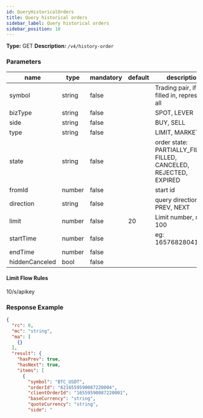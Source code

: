 ```yaml
---
id: QueryHistoricalOrders
title: Query historical orders
sidebar_label: Query historical orders
sidebar_position: 10
---
```


**Type:** GET **Description:** `/v4/history-order`

### Parameters

| name | type | mandatory | default | description | ranges |
| --- | --- | --- | --- | --- | --- |
| symbol | string | false |  | Trading pair, if not filled in, represents all |  |
| bizType | string | false |  | SPOT, LEVER |  |
| side | string | false |  | BUY, SELL |  |
| type | string | false |  | LIMIT, MARKET |  |
| state | string | false |  | order state: PARTIALLY_FILLED, FILLED, CANCELED, REJECTED, EXPIRED |  |
| fromId | number | false |  | start id |  |
| direction | string | false |  | query direction: PREV, NEXT |  |
| limit | number | false | 20 | Limit number, max 100 |  |
| startTime | number | false |  | eg: 1657682804112 |  |
| endTime | number | false |  |  |  |
| hiddenCanceled | bool | false |  |  |  |

#### **Limit Flow Rules**

10/s/apikey

### Response Example

```json title="Response"
{
  "rc": 0,
  "mc": "string",
  "ma": [
    {}
  ],
  "result": {
    "hasPrev": true,
    "hasNext": true,
    "items": [
      {
        "symbol": "BTC_USDT",
        "orderId": "6216559590087220004",
        "clientOrderId": "16559590087220001",
        "baseCurrency": "string",
        "quoteCurrency": "string",
        "side": "
```
